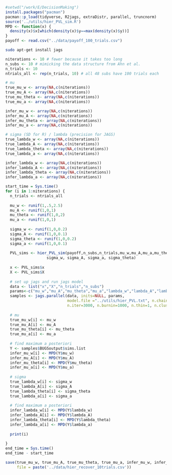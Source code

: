 ```r
#setwd("/work/E/DecisionMaking")
install.packages("pacman")
pacman::p_load(tidyverse, R2jags, extraDistr, parallel, truncnorm)
source('../utils/hier_PVL_sim.R')
MPD <- function(x) {
  density(x)$x[which(density(x)$y==max(density(x)$y))]
}
payoff <- read.csv("../data/payoff_100_trials.csv")
```

```bash
sudo apt-get install jags
```

```r
niterations <- 10 # fewer because it takes too long
n_subs <- 10 # mimicking the data structure from Ahn et al.
n_trials <- 10
ntrials_all <- rep(n_trials, 10) # all 48 subs have 100 trials each

# mu
true_mu_w <- array(NA,c(niterations))
true_mu_A <- array(NA,c(niterations))
true_mu_theta <- array(NA,c(niterations))
true_mu_a <- array(NA,c(niterations))

infer_mu_w <- array(NA,c(niterations))
infer_mu_A <- array(NA,c(niterations))
infer_mu_theta <- array(NA,c(niterations))
infer_mu_a <- array(NA,c(niterations))

# sigma (SD for R) / lambda (precision for JAGS)
true_lambda_w <- array(NA,c(niterations))
true_lambda_A <- array(NA,c(niterations))
true_lambda_theta <- array(NA,c(niterations))
true_lambda_a <- array(NA,c(niterations))

infer_lambda_w <- array(NA,c(niterations))
infer_lambda_A <- array(NA,c(niterations))
infer_lambda_theta <- array(NA,c(niterations))
infer_lambda_a <- array(NA,c(niterations))
```


```r
start_time = Sys.time()
for (i in 1:niterations) {
  n_trials <- ntrials_all
  
  mu_w <- runif(1,.5,2.5)
  mu_A <- runif(1,0,1)
  mu_theta <- runif(1,0,2)
  mu_a <- runif(1,0,1)
  
  sigma_w <- runif(1,0,0.2)
  sigma_A <- runif(1,0,0.1)
  sigma_theta <- runif(1,0,0.2)
  sigma_a <- runif(1,0,0.1)
  
  PVL_sims <- hier_PVL_sim(payoff,n_subs,n_trials,mu_w,mu_A,mu_a,mu_theta,
                  sigma_w, sigma_A, sigma_a, sigma_theta)
  
  x <- PVL_sims$x
  X <- PVL_sims$X
  
  # set up jags and run jags model
  data <- list("x","X","n_trials","n_subs") 
  params<-c("mu_w","mu_A","mu_theta","mu_a","lambda_w","lambda_A","lambda_theta","lambda_a")
  samples <- jags.parallel(data, inits=NULL, params,
                           model.file ="../utils/hier_PVL.txt", n.chains=3, 
                           n.iter=3000, n.burnin=1000, n.thin=1, n.cluster=4)
  
  # mu
  true_mu_w[i] <- mu_w
  true_mu_A[i] <- mu_A
  true_mu_theta[i] <- mu_theta
  true_mu_a[i] <- mu_a
  
  # find maximum a posteriori
  Y <- samples$BUGSoutput$sims.list
  infer_mu_w[i] <- MPD(Y$mu_w)
  infer_mu_A[i] <- MPD(Y$mu_A)
  infer_mu_theta[i] <- MPD(Y$mu_theta)
  infer_mu_a[i] <- MPD(Y$mu_a)
  
  # sigma
  true_lambda_w[i] <- sigma_w
  true_lambda_A[i] <- sigma_A
  true_lambda_theta[i] <- sigma_theta
  true_lambda_a[i] <- sigma_a
  
  # find maximum a posteriori
  infer_lambda_w[i] <- MPD(Y$lambda_w)
  infer_lambda_A[i] <- MPD(Y$lambda_A)
  infer_lambda_theta[i] <- MPD(Y$lambda_theta)
  infer_lambda_a[i] <- MPD(Y$lambda_a)
  
  print(i)
  
}
end_time = Sys.time()
end_time - start_time
```


```r
save(true_mu_w, true_mu_A, true_mu_theta, true_mu_a, infer_mu_w, infer_mu_A, infer_mu_theta, infer_mu_a, true_lambda_w, true_lambda_A, true_lambda_theta, true_lambda_a, infer_lambda_w, infer_lambda_A, infer_lambda_theta, infer_lambda_a,
     file = paste('../data/hier_recover_10trials.csv'))

```

